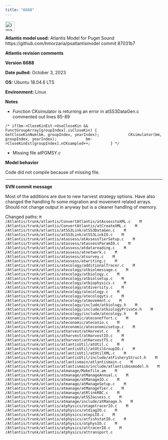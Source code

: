 ```yaml
---
title: "6688"
---
```


<img width="30" alt="image" src="https://user-images.githubusercontent.com/11339490/272713181-58a7442b-f4df-4987-9afe-cb4702236a8f.jpg">

**Atlantis model used:** Atlantis Model for Puget Sound https://github.com/hmorzaria/psatlantismodel commit 87031b7

**Atlantis revision comments**

**Version 6688**

**Date pulled:** October 3, 2023

**OS:** Ubuntu 18.04.6 LTS

**Environment:** Linux

**Notes**

-   Function CKsimulator is returning an error in atSS3DataGen.c commented out lines 85-89

` /* if(bm->CloseKinEst->UseCloseKin && FunctGroupArray[groupIndex].isCloseKin) {
            GetCloseKinNum(bm, groupIndex, yearIndex);
            CKsimulator(bm, groupIndex, yearIndex);
            bm->CloseKinEst[groupIndex].nCKsampled++;
        } */`


-   Missing file atPGMSY.c

**Model behavior**

Code did not compile because of missing file.

--------------------------------------------------------------------------------

**SVN commit message** 

Most of the additions are due to new harvest strategy options. Have also changed the handling fo some migration and movement related arrays. Should not change output in anyway but is a cleaner handling of memory.

Changed paths:
`   M /Atlantis/trunk/atlantis/ConvertAtlantis/atAssesstoXML.c
   M /Atlantis/trunk/atlantis/ConvertAtlantis/atCreateXML.c
   M /Atlantis/trunk/atlantis/atSS3Link/atSS3DataGen.c
   M /Atlantis/trunk/atlantis/atSS3Link/atSS3LinkIO.c
   M /Atlantis/trunk/atlantis/atassess/atAssessTierSetup.c
   M /Atlantis/trunk/atlantis/atassess/atassessParamIO.c
   M /Atlantis/trunk/atlantis/atassess/atdatareading.c
   M /Atlantis/trunk/atlantis/atassess/atnetwork.c
   M /Atlantis/trunk/atlantis/atassess/atsurvey.c
   M /Atlantis/trunk/atlantis/atassess/atwriting.c
   M /Atlantis/trunk/atlantis/atecology/additionalTracer.c
   M /Atlantis/trunk/atlantis/atecology/atbiolmessage.c
   M /Atlantis/trunk/atlantis/atecology/atbiology.c
   M /Atlantis/trunk/atlantis/atecology/atbiolsetup.c
   M /Atlantis/trunk/atlantis/atecology/atbiophysics.c
   M /Atlantis/trunk/atlantis/atecology/atdiversity.c
   M /Atlantis/trunk/atlantis/atecology/atecology.c
   M /Atlantis/trunk/atlantis/atecology/atecologyts.c
   M /Atlantis/trunk/atlantis/atecology/atmovement.c
   M /Atlantis/trunk/atlantis/atecology/include/atbiology.h
   M /Atlantis/trunk/atlantis/atecology/include/atbiologyPrivate.h
   M /Atlantis/trunk/atlantis/atecology/include/atecology.h
   M /Atlantis/trunk/atlantis/ateconomic/ateconeffort.c
   M /Atlantis/trunk/atlantis/ateconomic/ateconio.c
   M /Atlantis/trunk/atlantis/ateconomic/ateconomicsetup.c
   M /Atlantis/trunk/atlantis/atharvest/atHarvest.c
   M /Atlantis/trunk/atlantis/atharvest/atHarvestIO.c
   M /Atlantis/trunk/atlantis/atharvest/atHarvestTS.c
   M /Atlantis/trunk/atlantis/atlantisUtil/atUtil.c
   M /Atlantis/trunk/atlantis/atlantisUtil/atUtilGroupIO.c
   M /Atlantis/trunk/atlantis/atlantisUtil/atUtilXML.c
   M /Atlantis/trunk/atlantis/atlantisUtil/include/atFisheryStruct.h
   M /Atlantis/trunk/atlantis/atlantismain/atlantismain.c
   M /Atlantis/trunk/atlantis/atlantismain/include/atlantisboxmodel.h
   M /Atlantis/trunk/atlantis/atmanage/Makefile.am
   M /Atlantis/trunk/atlantis/atmanage/atManageAnnual.c
   M /Atlantis/trunk/atlantis/atmanage/atManageIO.c
   M /Atlantis/trunk/atlantis/atmanage/atManageSetup.c
   M /Atlantis/trunk/atlantis/atmanage/atManageTier.c
   M /Atlantis/trunk/atlantis/atmanage/atRlinkRBC.c
   M /Atlantis/trunk/atlantis/atmanage/atSS3assess.c
   M /Atlantis/trunk/atlantis/atmanage/include/atManage.h
   M /Atlantis/trunk/atlantis/atphysics/atagetracerIO.c
   M /Atlantis/trunk/atlantis/atphysics/atdiagIO.c
   M /Atlantis/trunk/atlantis/atphysics/atepiIO.c
   M /Atlantis/trunk/atlantis/atphysics/atfishstatIO.c
   M /Atlantis/trunk/atlantis/atphysics/atphysIO.c
   M /Atlantis/trunk/atlantis/atphysics/attracerIO.c
   M /Atlantis/trunk/atlantis/atphysics/attransport.c`


